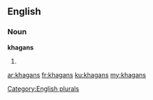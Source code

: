 ==English==

===Noun===
'''khagans'''

# {{plural of|[[khagan]]}}

[[Category:English plurals]]

[[ar:khagans]]
[[fr:khagans]]
[[ku:khagans]]
[[my:khagans]]